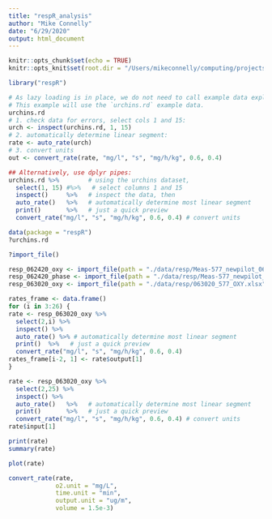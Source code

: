 ```yaml
---
title: "respR_analysis"
author: "Mike Connelly"
date: "6/29/2020"
output: html_document
---
```


```r
knitr::opts_chunk$set(echo = TRUE)
knitr::opts_knit$set(root.dir = "/Users/mikeconnelly/computing/projects/anti_phys")
```
```r
library("respR")
```

```r
# As lazy loading is in place, we do not need to call example data explicitly.
# This example will use the `urchins.rd` example data.
urchins.rd
# 1. check data for errors, select cols 1 and 15:
urch <- inspect(urchins.rd, 1, 15) 
# 2. automatically determine linear segment:
rate <- auto_rate(urch)
# 3. convert units
out <- convert_rate(rate, "mg/l", "s", "mg/h/kg", 0.6, 0.4)

## Alternatively, use dplyr pipes:
urchins.rd %>%        # using the urchins dataset,
  select(1, 15) #%>%   # select columns 1 and 15
  inspect()     %>%   # inspect the data, then
  auto_rate()   %>%   # automatically determine most linear segment
  print()       %>%   # just a quick preview
  convert_rate("mg/l", "s", "mg/h/kg", 0.6, 0.4) # convert units
```

```r
data(package = "respR")
?urchins.rd
```
```r
?import_file()
```
```r
resp_062420_oxy <- import_file(path = "./data/resp/Meas-577_newpilot_062420_Oxygen.xlsx")
resp_062420_phase <- import_file(path = "./data/resp/Meas-577_newpilot_062420_Phase.xlsx")
resp_063020_oxy <- import_file(path = "./data/resp/063020_577_OXY.xlsx")
```
```r
rates_frame <- data.frame()
for (i in 3:26) {
rate <- resp_063020_oxy %>%
  select(2,i) %>% 
  inspect() %>% 
  auto_rate() %>% # automatically determine most linear segment
  print()  %>%   # just a quick preview
  convert_rate("mg/l", "s", "mg/h/kg", 0.6, 0.4)
rates_frame[i-2, 1] <- rate$output[1]
}
```
```r
rate <- resp_063020_oxy %>%
  select(2,25) %>% 
  inspect() %>%
  auto_rate()   %>%   # automatically determine most linear segment
  print()       %>%   # just a quick preview
  convert_rate("mg/l", "s", "mg/h/kg", 0.6, 0.4) # convert units
rate$input[1]
```
```r
print(rate)
summary(rate)
```
```r
plot(rate)
```


```r
convert_rate(rate, 
             o2.unit = "mg/L", 
             time.unit = "min", 
             output.unit = "ug/m", 
             volume = 1.5e-3)
```
```r

```

